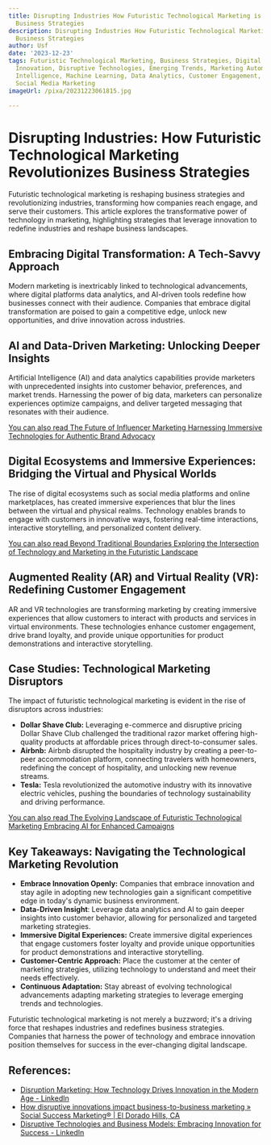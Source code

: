 ```yaml
---
title: Disrupting Industries How Futuristic Technological Marketing is Revolutionizing
  Business Strategies
description: Disrupting Industries How Futuristic Technological Marketing is Revolutionizing
  Business Strategies
author: Usf
date: '2023-12-23'
tags: Futuristic Technological Marketing, Business Strategies, Digital Transformation,
  Innovation, Disruptive Technologies, Emerging Trends, Marketing Automation, Artificial
  Intelligence, Machine Learning, Data Analytics, Customer Engagement, E-commerce,
  Social Media Marketing
imageUrl: /pixa/20231223061815.jpg

---
```

# Disrupting Industries: How Futuristic Technological Marketing  Revolutionizes Business Strategies

Futuristic technological marketing is reshaping business  strategies and revolutionizing industries, transforming  how companies reach engage, and  serve their customers. This article explores the  transformative  power of technology in marketing,  highlighting strategies that leverage innovation to redefine  industries and reshape business landscapes.

## Embracing Digital Transformation: A Tech-Savvy Approach

Modern marketing is inextricably linked to  technological advancements, where digital platforms data analytics, and AI-driven tools redefine how businesses  connect with their audience. Companies that embrace digital transformation are poised to  gain a competitive edge, unlock new opportunities, and drive innovation across industries.

## AI and Data-Driven Marketing: Unlocking Deeper Insights

Artificial Intelligence (AI)  and  data analytics capabilities provide marketers  with unprecedented insights into customer  behavior, preferences, and market trends. Harnessing the power of big data,  marketers can personalize experiences optimize campaigns, and deliver targeted messaging that resonates  with their audience.

[You can also read The Future of Influencer Marketing Harnessing Immersive Technologies for Authentic  Brand  Advocacy](The%20Future%20of%20Influencer%20Marketing%20Harnessing%20Immersive%20Technologies%20for%20Authentic%20Brand%20Advocacy)


## Digital Ecosystems and Immersive Experiences: Bridging the  Virtual and Physical Worlds

The  rise of digital ecosystems such as social media platforms and online marketplaces, has created immersive experiences that blur the lines between the virtual and physical realms. Technology enables brands to engage  with customers in innovative ways, fostering real-time interactions, interactive storytelling, and personalized content  delivery.

[You can also read Beyond Traditional Boundaries  Exploring the Intersection of Technology and Marketing in the Futuristic Landscape](Beyond%20Traditional%20Boundaries%20Exploring%20the%20Intersection%20of%20Technology%20and%20Marketing%20in%20the%20Futuristic%20Landscape)


## Augmented Reality (AR) and Virtual Reality (VR): Redefining Customer Engagement

AR and VR technologies are transforming marketing by creating immersive experiences that allow customers to interact with products and services in virtual environments. These technologies  enhance customer engagement, drive  brand loyalty, and provide unique opportunities for product demonstrations and interactive storytelling.

## Case Studies: Technological Marketing Disruptors

The impact of futuristic technological  marketing  is evident in the rise of disruptors across industries:

- **Dollar Shave Club:** Leveraging e-commerce and disruptive  pricing Dollar Shave Club  challenged the traditional  razor market offering  high-quality products at affordable prices through  direct-to-consumer sales.
- **Airbnb:** Airbnb disrupted the hospitality industry by  creating a peer-to-peer accommodation platform, connecting travelers with homeowners,  redefining the concept of hospitality, and unlocking new revenue  streams.
- **Tesla:** Tesla revolutionized the automotive industry with its innovative electric vehicles, pushing the boundaries of technology sustainability and driving performance.

[You can also read The Evolving Landscape of Futuristic Technological Marketing Embracing AI for Enhanced  Campaigns](The%20Evolving%20Landscape%20of%20Futuristic%20Technological%20Marketing%20Embracing%20AI%20for%20Enhanced%20Campaigns)


## Key Takeaways: Navigating the Technological Marketing Revolution

- **Embrace Innovation Openly:** Companies that embrace innovation and stay agile  in adopting new technologies gain a significant competitive edge  in today's dynamic business environment.
- **Data-Driven  Insight**: Leverage data  analytics and AI to gain deeper insights into customer behavior, allowing for personalized and targeted marketing strategies.
- **Immersive  Digital Experiences:** Create immersive digital experiences that engage  customers foster loyalty and  provide unique opportunities for product demonstrations and  interactive storytelling.
- **Customer-Centric Approach:** Place the customer  at the center of marketing strategies, utilizing  technology to understand and  meet their needs effectively.
-  **Continuous Adaptation:** Stay abreast  of evolving technological advancements adapting marketing strategies  to leverage emerging trends and  technologies.

Futuristic technological marketing is not merely a buzzword; it's a driving force that reshapes industries  and redefines business strategies. Companies that harness the power of technology and embrace innovation position themselves for success in the ever-changing digital landscape.

## References:
- [Disruption Marketing: How Technology Drives Innovation in the Modern Age - LinkedIn](https://www.linkedin.com/pulse/disruption-marketing-how-technology-drives-innovation-vivek-gamnani)
- [How disruptive innovations impact business-to-business marketing » Social Success Marketing® | El Dorado Hills, CA](https://www.socialsuccessmarketing.com/how-disruptive-innovations-impact-business-to-business-marketing/)
- [Disruptive Technologies and Business Models: Embracing Innovation for Success - LinkedIn](https://www.linkedin.com/pulse/disruptive-technologies-business-models-embracing-innovation)
